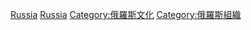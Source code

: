[[Category:欧洲各国文化组织|Russia]]
[[Category:亚洲各国文化组织|Russia]]
[[Category:俄羅斯文化|Category:俄羅斯文化]]
[[Category:俄羅斯組織|Category:俄羅斯組織]]
